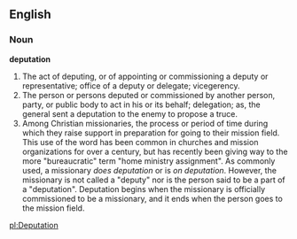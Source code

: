 ==English==

===Noun===

'''deputation'''

#The act of deputing, or of appointing or commissioning a deputy or representative; office of a deputy or delegate; vicegerency.
#The person or persons deputed or commissioned by another person, party, or public body to act in his or its behalf; delegation; as, the general sent a deputation to the enemy to propose a truce.
#Among Christian missionaries, the process or period of time during which they raise support in preparation for going to their mission field.  This use of the word has been common in churches and mission organizations for over a century, but has recently been giving way to the more "bureaucratic" term "home ministry assignment".  As commonly used, a missionary ''does deputation'' or is ''on deputation''.  However, the missionary is not called a "deputy" nor is the person said to be a part of a "deputation".  Deputation begins when the missionary is officially commissioned to be a missionary, and it ends when the person goes to the mission field.

[[pl:Deputation]]